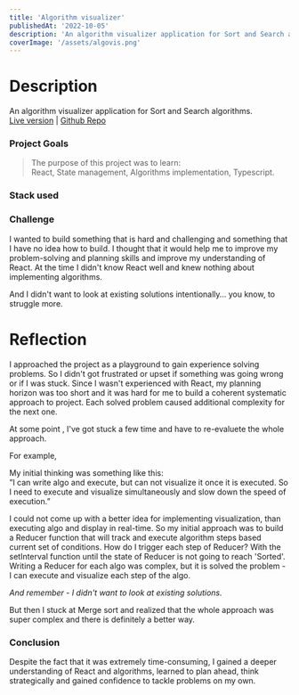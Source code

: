 ```yaml
---
title: 'Algorithm visualizer'
publishedAt: '2022-10-05'
description: 'An algorithm visualizer application for Sort and Search algorithms'
coverImage: '/assets/algovis.png'
---
```


# Description

An algorithm visualizer application for Sort and Search algorithms.\
[Live version](https://rookie-visualizer.netlify.app/) | [Github Repo](https://github.com/useinov12/algo_visualization)

### Project Goals

> The purpose of this project was to learn:\
> React, State management, Algorithms implementation, Typescript.

### Stack used

<blockquote className="with-icons">
  <div className="not-prose mt-2 text-4xl">
    <TechIcons techs={['react', 'typescript', 'jest', 'css']} />
  </div>
</blockquote>

### Challenge

I wanted to build something that is hard and challenging and something that I have no idea how to build.
I thought that it would help me to improve my problem-solving and planning skills and improve my understanding of React.
At the time I didn't know React well and knew nothing about implementing algorithms.

And I didn't want to look at existing solutions intentionally… you know, to struggle more.

# Reflection

I approached the project as a playground to gain experience solving problems.
So I didn't got frustrated or upset if something was going wrong or if I was stuck.
Since I wasn't experienced with React, my planning horizon was too short and it was hard for me to build a coherent systematic approach to project.
Each solved problem caused additional complexity for the next one.

At some point , I've got stuck a few time and have to re-evaluete the whole approach.

For example,

My initial thinking was something like this:\
”I can write algo and execute, but can not visualize it once it is executed. So I need to execute and visualize simultaneously and slow down the speed of execution.”

I could not come up with a better idea for implementing visualization, than executing algo and display in real-time.
So my initial approach was to build a Reducer function that will track and execute algorithm steps based current set of conditions.
How do I trigger each step of Reducer? With the setInterval function until the state of Reducer is not going to reach 'Sorted'.  
Writing a Reducer for each algo was complex, but it is solved the problem - I can execute and visualize each step of the algo.

_And remember - I didn't want to look at existing solutions._

But then I stuck at Merge sort and realized that the whole approach was super complex and there is definitely a better way.

### Conclusion

Despite the fact that it was extremely time-consuming, I gained a deeper understanding of React and algorithms, learned to plan ahead, think strategically and gained confidence to tackle problems on my own.
